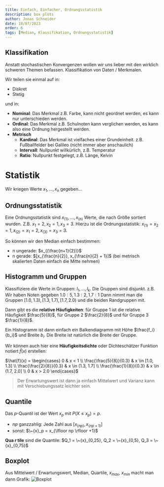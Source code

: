 ```yaml
---
title: Einfach, Einfacher, Ordnungsstatistik
description: box plots
author: Jonas Schneider
date: 18/07/2023
order: 6
tags: [Median, Klassifikation, Ordnungsstatistik] 
---
```


## Klassifikation

Anstatt stochastischen Konvergenzen wollen wir uns lieber mit den wirklich schweren Themen befassen. Klassifikation von Daten / Merkmalen.

Wir teilen sie einmal auf in:
  - Diskret
  - Stetig

und in:
  - **Nominal**: Das Merkmal z.B. Farbe, kann nicht geordnet werden, es kann nur unterschieden werden. 
  - **Ordinal**: Das Merkmal z.B. Schulnoten kann verglichen werden, es kann also eine Ordnung hergestellt werden.
  - **Metrisch**
    - **Kardinal**: Das Merkmal ist vielfaches einer Grundeinheit. z.B. Fußballfelder bei Galileo (nicht immer aber anschaulich)
    - **Intervall**: Nullpunkt willkürlich, z.B. Temperatur
    - **Ratio**: Nullpunkt festgelegt, z.B. Länge, Kelvin

# Statistik

Wir kriegen Werte $x_1, ..., x_n$ gegeben...

## Ordnungsstatistik

Eine Ordnungsstatistik sind $x_{(1)}, ..., x_{(n)}$ Werte, die nach Größe sortiert wurden. Z.B. $x_1 = 2, x_2 = 1, x_3 = 3$. Hierzu ist die Ordnungsstatistik:
$x_{(1)} = x_2 = 1, x_{(2)} = x_1 = 2, x_{(3)} = x_3 =  3$.

So können wir den Median einfach bestimmen: 
  - n ungerade: $x_{(\frac{n+1}{2})}$
  - n gerade: $[x_{\frac{n}{2}}, x_{\frac{n}{2} + 1}]$ (bei metrisch skalierten Daten einfach die Mitte nehmen)

## Histogramm und Gruppen

Klassifiziere die Werte in Gruppen: $l_1, ..., l_k$. Die Gruppen sind disjunkt.
z.B. Wir haben Noten gegeben $1.0: 5, 1.3: 2, 1.7: 1$
Dann nimmt man die Gruppen $[1.0, 1.3), [1.3, 1.7), [1.7, 2.0)$ und die beiden Randgruppen mit.

Dann gibt es die **relative Häufigkeiten**: für Gruppe $1$ ist die relative Häufigkeit $\frac{5}{8}$, für Gruppe $2$ $\frac{2}{8}$ und für Gruppe $3$ $\frac{1}{8}$.

Ein Histogramm ist dann einfach ein Balkendiagramm mit Höhe $\frac{f_i}{b_i}$ und Breite $b_i$. Die Breite ist natürlich die Breite der Gruppe.

Wir können auch hier eine **Häufigkeitsdichte** oder Dichteschätzer Funktion notiert $\hat{f}(x)$ erstellen:

$\hat{f}(x) = \begin{cases} 0 & x < 1 \\ \frac{\frac{5}{8}}{0.3} & x \in [1.0, 1.3] \\ \frac{\frac{2}{8}}{0.3} & x \in (1.3, 1.7] \\ \frac{\frac{1}{8}}{0.3} & x \in (1.7, 2.0] \\ 0 & x > 2.0  \end{cases}$

> Der Erwartungswert ist dann ja einfach Mittelwert und Varianz kann mit Verschiebungssatz leichter sein. 

## Quantile

Das $p$-Quantil ist der Wert $x_p$ mit $P(X \leq x_p) = p$.
  - $np$ ganzzahlig: Jede Zahl aus $[x_{(np)}, x_{(np+1)}]$
  - sonst: $\~{x}_p = x_{\lfloor np \rfloor +1}$

**Qua _r_ tile** sind die Quantile:
$Q_1 = \~{x}_{0,25}, Q_2 = \~{x}_{0,5}, Q_3 = \~{x}_{0,75}$

## Boxplot

  Aus Mittelwert / Erwartungswert, Median, Quartile, $x_{max}$, $x_{min}$ macht man dann Grafik:
  ![Boxplot](/teaching-assets/wsi/boxplot.png)

